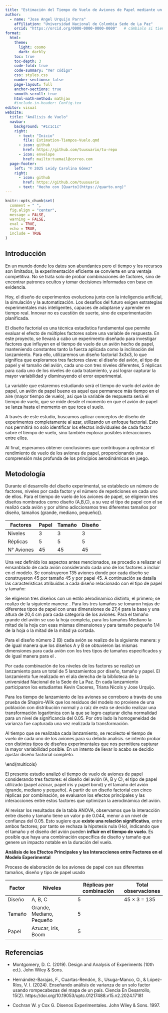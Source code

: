 ```yaml
---
title: "Estimación del Tiempo de Vuelo de Aviones de Papel mediante un Diseño Factorial de Tres Vías"
author: 
  - name: "Jose Angel Urquijo Parra"
    affiliation: "Universidad Nacional de Colombia Sede de La Paz"
    orcid: "https://orcid.org/0000-0000-0000-0000"   # cámbialo si tienes uno
format:
  html:
    theme: 
      light: cosmo
      dark: darkly
    toc: true
    toc-depth: 3
    code-fold: true
    code-summary: "Ver código"
    css: styles.css
    number-sections: false
    page-layout: full
    anchor-sections: true
    smooth-scroll: true
    html-math-method: mathjax
    #include-in-header: Config.tex
editor: visual
website:
  title: "Análisis de Vuelo"
  navbar:
    background: "#1c1c1c"
    right:
      - text: "Inicio"
        file: Estimation-Tiempos-Vuelo.qmd
      - icon: github
        href: https://github.com/tuusuario/tu-repo
      - icon: envelope
        href: mailto:tuemail@correo.com
  page-footer:
    left: "© 2025 Leidy Carolina Gómez"
    right: 
      - icon: github
        href: https://github.com/tuusuario
      - text: "Hecho con [Quarto](https://quarto.org)"
---
```



```r

knitr::opts_chunk$set(
  comment = " ",
  fig.align = "center",
  message = FALSE,
  warning = FALSE,
  eval = TRUE,
  echo = TRUE,
  include = TRUE
)

```

## Introducción


En un mundo donde los datos son abundantes pero el tiempo y los recursos son limitados, la experimentación eficiente se convierte en una ventaja competitiva. No se trata solo de probar combinaciones de factores, sino de encontrar patrones ocultos y tomar decisiones informadas con base en evidencia.

Hoy, el diseño de experimentos evoluciona junto con la inteligencia artificial, la simulación y la automatización. Los desafíos del futuro exigen estrategias experimentales más inteligentes, capaces de adaptarse y aprender en tiempo real. Innovar no es cuestión de suerte, sino de experimentación planificada.

El diseño factorial es una técnica estadística fundamental que permite evaluar el efecto de múltiples factores sobre una variable de respuesta. En este proyecto, se llevará a cabo un experimento diseñado para investigar factores que influyen en el tiempo de vuelo de un avión hecho de papel, manteniendo constantes tanto la fuerza aplicada como la inclinación del lanzamiento.
Para ello, utilizaremos un diseño factorial 3x3x3, lo que significa que exploramos tres factores clave: el diseño del avión, el tipo de papel y el tamaño del avión, cada uno con tres niveles diferentes, 5 réplicas para cada uno de los niveles de cada tratamiento, y así lograr capturar la mayor variabilidad y disminuyendo el error experimental.

La variable que estaremos estudiando será el tiempo de vuelo del avión de papel, un avión de papel bueno es aquel que permanece más tiempo en el aire (mayor tiempo de vuelo), así que la variable de respuesta sería el tiempo de vuelo, que se mide desde el momento en que el avión de papel se lanza hasta el momento en que toca el suelo.

A través de este estudio, buscamos aplicar conceptos de diseño de experimentos completamente al azar, utilizando un enfoque factorial. Esto nos permitirá no solo identificar los efectos individuales de cada factor sobre el tiempo de vuelo, sino también explorar posibles interacciones entre ellos.

 Al final, esperamos obtener conclusiones que contribuyan a optimizar el rendimiento de vuelo de los aviones de papel, proporcionando una comprensión más profunda de los principios aerodinámicos en juego.
 

## Metodología

Durante el desarrollo del diseño experimental, se establecio un número de factores, niveles por cada factor y el número de repeticiones en cada uno de ellos. Para el tiempo de vuelo de los aviones de papel, se eligieron tres diseños nombrados como diseño (A,B,C), a su vez el tipo de papel con el se realizó cada avión y por ultimo adiccionamos tres diferentes tamaños  por diseño, tamaños (grande, mediano, pequeño)}.


| Factores   | Papel | Tamaño | Diseño |
|------------|-------|--------|--------|
| Niveles    |   3   |   3    |   3    |
| Réplicas   |   5   |   5    |   5    |
| N° Aviones |  45   |  45    |  45    |



Una vez definido los aspectos antes mencionados, se procedio a reliazar el emsanblado de cada avión considerando cada uno de los factores a incluir en el modelo. Se construyeron 135 aviones donde por cada diseño se construyeron 45 por tamaño 45 y por papel 45. A continuación se datalla las caracteristicas atribuidas a cada diseño relacionado con el tipo de papel y tamaño:

Se eligieron tres diseños con un estilo aérodinamico distinto, el primero; se realizo de la siguiente manera: \href{https://www.youtube.com/watch?v=SkCAzBsISa0}{\textcolor{blue}{Diseño A}}. Para los tres tamaños se tomaron hojas de diferentes tipos de papel con unas dimensiones de 27,4 para la base y  una altura de 20,4 cm para cada categoria de los aviones. Para el tamaño grande del avión se uso la hoja completa, para los tamaños Mediano la mitad de la hoja con esas mismas dimensiones y para tamaño pequeño 1/4 de la hoja o la mitad de la mitad ya cortada.

Para el diseño número 2 (B) cada avión se realizo de la siguiente manera: \href{https://pin.it/3knu8mssG}{\textcolor{blue}{Diseño B}} y de igual manera que los diseños A y B se obtuvieron las mismas dimensiones para cada avión con los tres tipos de tamaños especificados y de igual manera para el \href{https://pin.it/5hqBwsGGt}{\textcolor{blue}{Diseño C}}.


Por cada combinación de los niveles de los factores se realizó un lanzamiento para un total de 5 lanzamientos por diseño, tamaño y papel. El lanzamiento fue realizado en el ala derecha de la biblioteca de la universidad Nacional de la Sede de La Paz. En cada lanzamiento participaron los estudiantes Kevin Caceres, Triana Nicols y Jose Urquijo.

Para los tiempo de lanzamiento de los aviones se corroboro a través de una prueba de Shapiro-Wilk que los residuos del modelo no proviene de una población con distribución normal y a raíz de esto se decidio realizar una transformación logaritmica con la que se logro capturar dicha normalidad para un nivel de significancia del 0.05. Por otro lado la homogeneidad de varianza fue capturada una vez realizada la transformación.



Al tiempo que se realizaba cada lanzamiento, se recolecto el tiempo de vuelo de cada uno de los aviones para su debido analisis. se intento probar con distintos tipos de diseños experimentales que nos permitiera capturar la mayor variabilidad posible. En un intento de llevar lo acabo se decidio ajustar diseño factorial completo.

\end{multicols}


\subsection{Resultados}

El presente estudio analizó el tiempo de vuelo de aviones de papel considerando tres factores: el diseño del avión (A, B y C), el tipo de papel utilizado (papel azúcar, papel iris y papel bond) y el tamaño del avión (grande, mediano y pequeño). A partir de un diseño factorial con cinco réplicas por combinación, se evaluaron los efectos principales y las interacciones entre estos factores que optimizan la aerodinámica del avión.

\begin{multicols}{2}

Tenemos un diseño con tres factores \(A\), \(B\), y \(C\), y que cada uno tiene \(a\), \(b\) y \(c\) niveles, respectivamente. Entonces, el modelo matemático general para un diseño factorial completo de tres factores es:

\begin{align*}
Y_{ijk} &= \mu + \alpha_i + \beta_j + \gamma_k \\
        &\quad + (\alpha\beta)_{ij} + (\alpha\gamma)_{ik} + (\beta\gamma)_{jk} \\
        &\quad + (\alpha\beta\gamma)_{ijk} + \epsilon_{ijk}
\end{align*}


Donde:

- \(Y_{ijk}\) es el valor de la respuesta para el \(i\)-ésimo nivel del factor \(A\), el \(j\)-ésimo nivel del factor \(B\), y el \(k\)-ésimo nivel del factor \(C\).

- \(\mu\) es la media general de todas las observaciones.

- \(\alpha_i\), \(\beta_j\), \(\gamma_k\) son los efectos principales de los factores \(A\), \(B\) y \(C\), respectivamente.

- \((\alpha\beta)_{ij}\), \((\alpha\gamma)_{ik}\), \((\beta\gamma)_{jk}\) son los efectos de interacción de dos factores.

- \((\alpha\beta\gamma)_{ijk}\) es el efecto de interacción de tres factores.

- \(\epsilon_{ijk}\) es el error aleatorio, que se asume independiente y normalmente distribuido con media cero y varianza \(\sigma^2\).

Este modelo describe cómo cada uno de los tres factores, tanto de manera individual como en interacción, afecta la respuesta observada \(Y_{ijk}\).

\end{multicols}


\begin{tcolorbox}[title=\textcolor{white}{\textbf{Hipótesis del modelo}}]
\begin{align*}
H_0\!: &\ \text{No existen diferencias entre las medias de los niveles de los tratamientos.} \\
H_1\!: &\ \text{Existen diferencias significativas entre las medias de los niveles de los tratamientos.}
\end{align*}
\end{tcolorbox}

\vspace{1cm}

Al revisar los resultados de la tabla ANOVA, observamos que la interacción entre diseño y  tamaño tiene un valor p de 0.044, menor a un nivel de confianza del 0.05. Esto sugiere que **existe una relación significativa**, entre ambos factores; por tanto se rechaza la hipotesis nula (Ho), indicando que el tamaño y el diseño del avión pueden **influir en el tiempo de vuelo**. Es posible que haya una combinación específica de diseño y tamaño que genere un impacto notable en la duración del vuelo.

\begin{table}[H]
    \centering
    \caption{ANOVA}
    \label{tab:anova}
    \begin{tabular}{lcccccc}
        \toprule
        \rowcolor{azulverde} % Aplica el color al encabezado
        \textcolor{white}{\textbf{Fuente}} & \textcolor{white}{\textbf{GL}} & \textcolor{white}{\textbf{SC Ajust.}} & \textcolor{white}{\textbf{MC Ajust.}} & \textcolor{white}{\textbf{F Cal.}} & \textcolor{white}{\textbf{F tab. (0.05)}} &\textcolor{white}{\textbf{Valor p}} \\
        \midrule
        Diseño & 2 & 1,0020 & 0,50102 & 2,99 & 3,08 & 0,055 \\
        Tamaño & 2 & 0,2979 & 0,14895 & 0,89 & 3,08 & 0,414 \\
        Papel & 2 & 0,4282 & 0,21408 & 1,28 & 3,08 & 0,283 \\
        \rowcolor{gray}
        Diseño x Tamaño & 4 & 1,7035 & 0,42587 & 2,54 & 2,46 & 0,044 \\
        Diseño x Papel & 4 & 0,2394 & 0,05986 & 0,36 & 2,46 & 0,839 \\
        Tamaño x Papel & 4 & 0,5223 & 0,13058 & 0,78 & 2,46 & 0,541 \\
        Diseño x Tamaño x Papel & 8 & 1,5400 & 0,19250 & 1,15 & 2,01 & 0,337 \\
        Error & 108 & 18,1052 & 0,16764 & & \\
        Total & 134 & 23,8386 & & & \\
        \bottomrule
    \end{tabular}
\end{table}

\newpage

**Análisis de los Efectos Principales y las Interacciones entre Factores en el Modelo Experimental**


\begin{multicols}{2}

El análisis factorial muestra que los factores Diseño, Tamaño y Papel tienen un impacto significativo en la variable de respuesta (Media de Lg). En el gráfico de efectos principales, se observa que el Diseño C tiene la mayor media, mientras que el Diseño B presenta la menor. En cuanto al Tamaño, las medias aumentan progresivamente de Grande a Pequeño, indicando que este factor influye de manera creciente en la variable de respuesta. Por otro lado, el Papel también afecta los resultados, con el tipo Boom mostrando las mayores medias y el tipo Iris las más bajas.

El análisis de interacciones revela que el efecto de un factor no es constante a través de los niveles de los otros factores. Se observa una interacción notable entre Diseño y Tamaño, especialmente en el Diseño C, donde los efectos de los diferentes tamaños son más variables. De manera similar, las interacciones entre Diseño y Papel, así como Tamaño y Papel, indican que los efectos de estos factores dependen de los niveles de los otros.

Dado que las líneas en las gráficas de interacción no son paralelas, se sugiere que los efectos no son aditivos, lo que refuerza la necesidad de incluir términos de interacción en el modelo estadístico. Estos resultados indican que el comportamiento de la variable de respuesta es complejo y está influenciado por la combinación específica de los niveles de los factores evaluados.

\end{multicols}

\subsection{Concluiones y trabajos futuros}

\begin{multicols}{2}

Los resultados mostraron que el tiempo de vuelo estuvo significativamente influenciado por el diseño del avión y el tamaño. En particular, el diseño C presentó los tiempos de vuelo más altos en promedio, mientras que el diseño B mostró una menor capacidad de planeo. En cuanto al tipo de papel, el papel bond demostró ser el más adecuado para aumentar la duración del vuelo, haciendo una investigación podemos decir que

- El tipo de papel utilizado afecta el peso del avión de papel. Un papel más ligero puede permitir que el avión vuele más tiempo, ya que reduce la carga que las alas deben sostener.

- La rigidez del papel influye en la forma en que se mantiene el avión durante el vuelo. Un papel más rígido puede ayudar a mantener la forma del avión.

- Un diseño con alas más anchas y planas puede generar más sustentación, lo que permite un vuelo más prolongado. Las alas deben estar diseñadas para minimizar la resistencia y maximizar la sustentación.

- El tipo de papel determina el peso y la rigidez del avión, afectando su capacidad para volar durante más tiempo.

- El diseño del avión influye en la sustentación y la resistencia, lo que a su vez impacta en la estabilidad y el control durante el vuelo.

El análisis de varianza (ANOVA) reveló interacciones significativas entre el diseño del avión y el tipo de papel, lo que sugiere que ciertas combinaciones fueron más efectivas que otras. Por ejemplo, el diseño C combinado con papel Bond obtuvo los mejores resultados, mientras que el diseño B con papel Iris presentó los tiempos de vuelo más bajos. El tamaño del avión tuvo un efecto moderado, con los modelos pequeños logrando un mejor equilibrio entre la sustentación y la resistencia al aire.
Estos hallazgos son relevantes para la optimización de modelos de aviones de papel, proporcionando información clave sobre cómo la elección de materiales y el diseño afectan el rendimiento de vuelo. 
Se recomienda realizar estudios adicionales que consideren otros factores como las condiciones del lanzamiento y la influencia de corrientes de aire para validar y ampliar estos resultados.
Finalmente, es importante destacar que el presente estudio tuvo algunas limitaciones, como la variabilidad en la ejecución de los lanzamientos y posibles diferencias en la precisión de los dobleces en cada réplica. Sin embargo, los hallazgos obtenidos constituyen una base sólida para futuras investigaciones sobre aerodinámica en modelos de papel y su aplicación en experimentos educativos y recreativos.

\end{multicols}

\newpage

\subsection{Anexos fotográficos}

Proceso de elaboración de los aviones de papel con sus diferentes tamaños, diseño y tipo de papel usado


\newpage

\subsection{Tiempos de vuelo recolectados por factor}

| Factor   | Niveles                    | Réplicas por combinación | Total observaciones |
|----------|----------------------------|---------------------------|----------------------|
| Diseño   | A, B, C                    | 5                         | 45 × 3 = 135         |
| Tamaño   | Grande, Mediano, Pequeño   | 5                         |                     |
| Papel    | Azucar, Iris, Boom         | 5                         |                     |





## Referencias

- Montgomery, D. C. (2019). Design and Analysis of Experiments (10th ed.). John Wiley & Sons.

-  Hernández-Barajas, F., Cuartas-Rendón, S., Usuga-Manco, O., & López-Ríos, V. I. (2024). Enseñando análisis de varianza de un solo factor usando rompecabezas del mapa de un país. Ciencia En Desarrollo, 15(2). https://doi.org/10.19053/uptc.01217488.v15.n2.2024.17181

- Cochran W. y Cox G. Disenos Experimentales. John Wiley & Sons. 1997.



